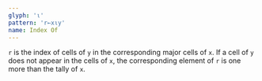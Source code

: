 ```yaml
---
glyph: '⍳'
pattern: 'r←x⍳y'
name: Index Of
---
```


`r` is the index of cells of `y` in the corresponding major cells of `x`. If a cell of `y` does not appear in the cells of `x`, the corresponding element of `r` is one more than the tally of `x`.